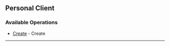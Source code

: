 
## Personal Client

### Available Operations

* [Create](/typescript/personal_client/create) - Create

---
<Create />

